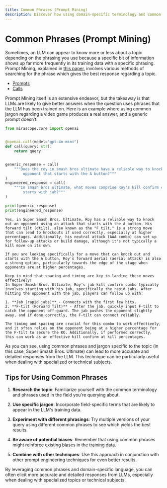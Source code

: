```yaml
---
title: Common Phrases (Prompt Mining)
description: Discover how using domain-specific terminology and common phrases can significantly improve LLM responses through Prompt Mining techniques.
---
```


# Common Phrases (Prompt Mining)

Sometimes, an LLM can appear to know more or less about a topic depending on the phrasing you use because a specific bit of information shows up far more frequently in its training data with a specific phrasing. Prompt Mining, explained in [this paper](https://direct.mit.edu/tacl/article/doi/10.1162/tacl_a_00324/96460/How-Can-We-Know-What-Language-Models-Know), involves various methods of searching for the phrase which gives the best response regarding a topic.

<Info title="Mirascope Concepts Used" collapsible={true} defaultOpen={false}>
<ul>
<li><a href="/docs/mirascope/learn/prompts/">Prompts</a></li>
<li><a href="/docs/mirascope/learn/calls/">Calls</a></li>
</ul>
</Info>


Prompt Mining itself is an extensive endeavor, but the takeaway is that LLMs are likely to give better answers when the question uses phrases that the LLM has been trained on. Here is an example where using common jargon regarding a video game produces a real answer, and a generic prompt doesn’t:



```python
from mirascope.core import openai


@openai.call(model="gpt-4o-mini")
def call(query: str):
    return query


generic_response = call(
    """Does the roy in smash bros ultimate have a reliable way to knock out an\
        opponent that starts with the A button?"""
)
engineered_response = call(
    """In smash bros ultimate, what moves comprise Roy's kill confirm combo that\
        starts with jab?"""
)

print(generic_response)
print(engineered_response)
```

    Yes, in Super Smash Bros. Ultimate, Roy has a reliable way to knock out an opponent using an attack that starts with the A button. His forward tilt (dtilt), also known as the "F tilt," is a strong move that can lead to knockouts if used correctly, especially at higher percentages. Additionally, his neutral attack (AAA combo) can set up for follow-up attacks or build damage, although it's not typically a kill move on its own.
    
    If you are looking specifically for a move that can knock out and starts with the A button, Roy's forward aerial (aerial attack) is also a strong option, particularly towards the edge of the stage when opponents are at higher percentages.
    
    Keep in mind that spacing and timing are key to landing these moves effectively!
    In Super Smash Bros. Ultimate, Roy's jab kill confirm combo typically involves starting with his jab, specifically the rapid jabs. After hitting the opponent with the jab, players can follow up with:
    
    1. **Jab (rapid jabs)** - Connects with the first few hits.
    2. **F-tilt (Forward Tilt)** - After the jab, quickly input F-tilt to catch the opponent off-guard. The jab pushes the opponent slightly away, and if done correctly, the F-tilt can connect reliably.
    
    The timing and spacing are crucial for this combo to work effectively, and it often relies on the opponent being at a higher percentage for the F-tilt to secure the KO. Additionally, if performed correctly, this can work as an effective kill confirm at kill percentages.


As you can see, using common phrases and jargon specific to the topic (in this case, Super Smash Bros. Ultimate) can lead to more accurate and detailed responses from the LLM. This technique can be particularly useful when dealing with specialized or technical subjects.

## Tips for Using Common Phrases

1. **Research the topic**: Familiarize yourself with the common terminology and phrases used in the field you're querying about.

2. **Use specific jargon**: Incorporate field-specific terms that are likely to appear in the LLM's training data.

3. **Experiment with different phrasings**: Try multiple versions of your query using different common phrases to see which yields the best results.

4. **Be aware of potential biases**: Remember that using common phrases might reinforce existing biases in the training data.

5. **Combine with other techniques**: Use this approach in conjunction with other prompt engineering techniques for even better results.

By leveraging common phrases and domain-specific language, you can often elicit more accurate and detailed responses from LLMs, especially when dealing with specialized topics or technical subjects.

